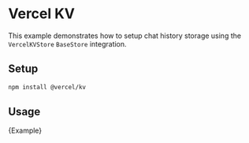 # Vercel KV

This example demonstrates how to setup chat history storage using the `VercelKVStore` `BaseStore` integration.

## Setup

```bash npm2yarn
npm install @vercel/kv
```

## Usage


<CodeBlock language="typescript">{Example}</CodeBlock>
